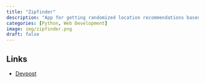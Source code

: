 ```yaml
---
title: "Zipfinder"
description: "App for getting randomized location recommendations based on a city or zip code"
categories: [Python, Web Development]
image: img/zipfinder.png
draft: false
---
```


## Links

-   [Devpost](https://devpost.com/software/zipfinder)
